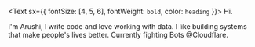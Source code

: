 <Text sx={{ fontSize: [4, 5, 6], fontWeight: `bold`, color: `heading` }}>
  Hi.
</Text>

I'm Arushi, I write code and love working with data. I like building systems that make people's lives better. Currently fighting Bots @Cloudflare.
